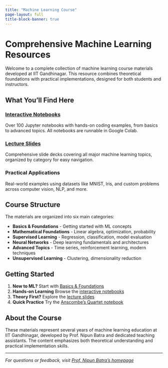 ```yaml
---
title: "Machine Learning Course"
page-layout: full
title-block-banner: true
---
```


# Comprehensive Machine Learning Resources

Welcome to a complete collection of machine learning course materials developed at IIT Gandhinagar. This resource combines theoretical foundations with practical implementations, designed for both students and instructors.

## What You'll Find Here

### [Interactive Notebooks](notebooks.qmd)
Over 100 Jupyter notebooks with hands-on coding examples, from basics to advanced topics. All notebooks are runnable in Google Colab.

### [Lecture Slides](slides.qmd)
Comprehensive slide decks covering all major machine learning topics, organized by category for easy navigation.

### Practical Applications
Real-world examples using datasets like MNIST, Iris, and custom problems across computer vision, NLP, and more.

## Course Structure

The materials are organized into six main categories:

- **Basics & Foundations** - Getting started with ML concepts
- **Mathematical Foundations** - Linear algebra, optimization, probability
- **Supervised Learning** - Regression, classification, model evaluation
- **Neural Networks** - Deep learning fundamentals and architectures
- **Advanced Topics** - Time series, reinforcement learning, modern techniques
- **Unsupervised Learning** - Clustering, dimensionality reduction

## Getting Started

1. **New to ML?** Start with [Basics & Foundations](basics/slides/1-introduction-ml.pdf)
2. **Hands-on Learning** Browse the [interactive notebooks](notebooks.qmd)
3. **Theory First?** Explore the [lecture slides](slides.qmd)
4. **Quick Practice** Try the [Anscombe's Quartet notebook](notebooks/anscombe.html)

## About the Course

These materials represent several years of machine learning education at IIT Gandhinagar, developed by Prof. Nipun Batra and dedicated teaching assistants. The content emphasizes both theoretical understanding and practical implementation skills.

---

*For questions or feedback, visit [Prof. Nipun Batra's homepage](https://nipunbatra.github.io)* 

